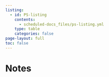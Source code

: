 ```yaml
---
listing:
  - id: PS-listing
    contents: 
      - scheduled-docs_files/ps-listing.yml
    type: table
    categories: false
page-layout: full
toc: false
---
```


# Notes

:::{#PS-listing}
:::
